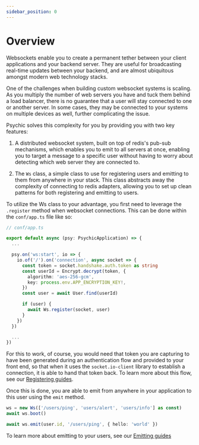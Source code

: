 ```yaml
---
sidebar_position: 0
---
```


# Overview

Websockets enable you to create a permanent tether between your client applications and your backend server. They are useful for broadcasting real-time updates between your backend, and are almost ubiquitous amongst modern web technology stacks.

One of the challenges when building custom websocket systems is scaling. As you multiply the number of web servers you have and tuck them behind a load balancer, there is no guarantee that a user will stay connected to one or another server. In some cases, they may be connected to your systems on multiple devices as well, further complicating the issue.

Psychic solves this complexity for you by providing you with two key features:

1. A distributed websocket system, built on top of redis's pub-sub mechanisms, which enables you to emit to all servers at once, enabling you to target a message to a specific user without having to worry about detecting which web server they are connected to.

2. The `Ws` class, a simple class to use for registering users and emitting to them from anywhere in your stack. This class abstracts away the complexity of connecting to redis adapters, allowing you to set up clean patterns for both registering and emitting to users.

To utilize the Ws class to your advantage, you first need to leverage the `.register` method when websocket connections. This can be done within the `conf/app.ts` file like so:

```ts
// conf/app.ts

export default async (psy: PsychicApplication) => {
  ...

  psy.on('ws:start', io => {
    io.of('/').on('connection', async socket => {
      const token = socket.handshake.auth.token as string
      const userId = Encrypt.decrypt(token, {
        algorithm: 'aes-256-gcm',
        key: process.env.APP_ENCRYPTION_KEY!,
      })
      const user = await User.find(userId)

      if (user) {
        await Ws.register(socket, user)
      }
    })
  })

  ...
})
```

For this to work, of course, you would need that token you are capturing to have been generated during an authentication flow and provided to your front end, so that when it uses the `socket.io-client` library to establish a connection, it is able to hand that token back. To learn more about this flow, see our [Registering guides](./registering).

Once this is done, you are able to emit from anywhere in your application to this user using the `emit` method.

```ts
ws = new Ws(['/users/ping', 'users/alert', 'users/info'] as const)
await ws.boot()

await ws.emit(user.id, '/users/ping', { hello: 'world' })
```

To learn more about emitting to your users, see our [Emitting guides](./emitting)
